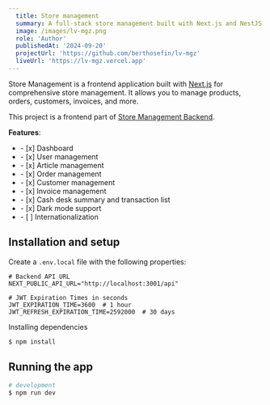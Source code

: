 ```yaml
---
  title: Store management
  summary: A full-stack store management built with Next.js and NestJS.
  image: /images/lv-mgz.png
  role: 'Author'
  publishedAt: '2024-09-20'
  projectUrl: 'https://github.com/berthosefin/lv-mgz'
  liveUrl: 'https://lv-mgz.vercel.app'
---
```


Store Management is a frontend application built with
[Next.js](https://nextjs.org/) for comprehensive store management. It allows you
to manage products, orders, customers, invoices, and more.

This project is a frontend part of
[Store Management Backend](https://github.com/berthosefin/lv-mgz-api/).

**Features**:

<ul>
  <li>- [x] Dashboard</li>
  <li>- [x] User management</li>
  <li>- [x] Article management</li>
  <li>- [x] Order management</li>
  <li>- [x] Customer management</li>
  <li>- [x] Invoice management</li>
  <li>- [x] Cash desk summary and transaction list</li>
  <li>- [x] Dark mode support</li>
  <li>- [ ] Internationalization</li>
</ul>

## Installation and setup

Create a `.env.local` file with the following properties:

```
# Backend API URL
NEXT_PUBLIC_API_URL="http://localhost:3001/api"

# JWT Expiration Times in seconds
JWT_EXPIRATION_TIME=3600  # 1 hour
JWT_REFRESH_EXPIRATION_TIME=2592000  # 30 days
```

Installing dependencies

```bash
$ npm install
```

## Running the app

```bash
# development
$ npm run dev
```
